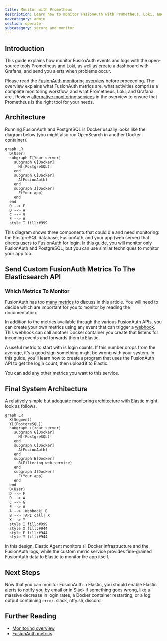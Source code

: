 ```yaml
---
title: Monitor with Prometheus
description: Learn how to monitor FusionAuth with Prometheus, Loki, and Grafana.
navcategory: admin
section: operate
subcategory: secure and monitor
---
```


## Introduction

This guide explains how monitor FusionAuth events and logs with the open-source tools Prometheus and Loki, as well as create a dashboard with Grafana, and send you alerts when problems occur.

Please read the [FusionAuth monitoring overview](/docs/operate/secure-and-monitor/monitor) before proceeding. The overview explains what FusionAuth metrics are, what activities comprise a complete monitoring workflow, and what Prometheus, Loki, and Grafana are.. Review [alternative monitoring services](/docs/operate/secure-and-monitor/monitor#overview-of-popular-monitoring-tools) in the overview to ensure that Prometheus is the right tool for your needs.

## Architecture

Running FusionAuth and PostgreSQL in Docker usually looks like the diagram below (you might also run OpenSearch in another Docker container).

```mermaid
graph LR
  D(User)
  subgraph I[Your server]
    subgraph G[Docker]
      H[(PostgreSQL)]
    end
    subgraph C[Docker]
      A(FusionAuth)
    end
    subgraph J[Docker]
      F(Your app)
    end
  end
  D --> F
  D --> A
  C --> G
  F --> A
  style I fill:#999
```

This diagram shows three components that could die and need monitoring: the PostgreSQL database, FusionAuth, and your app (web server) that directs users to FusionAuth for login. In this guide, you will monitor only FusionAuth and PostgreSQL, but you can use similar techniques to monitor your app too.

## Send Custom FusionAuth Metrics To The Elasticsearch API

### Which Metrics To Monitor

FusionAuth has too [many metrics](/docs/operate/secure-and-monitor/monitor#metrics) to discuss in this article. You will need to decide which are important for you to monitor by reading the documentation.

In addition to the metrics available through the various FusionAuth APIs, you can create your own metrics using any event that can trigger a [webhook](/docs/extend/events-and-webhooks). This webhook can call another Docker container you create that listens for incoming events and forwards them to Elastic.

A useful metric to start with is login counts. If this number drops from the average, it's a good sign something might be wrong with your system. In this guide, you'll learn how to create a program that uses the FusionAuth API to get the login count, then upload it to Elastic.

You can add any other metrics you want to this service.

## Final System Architecture

A relatively simple but adequate monitoring architecture with Elastic might look as follows.

```mermaid
graph LR
  X(Segment)
  Y[(PostgreSQL)]
  subgraph I[Your server]
    subgraph G[Docker]
      H[(PostgreSQL)]
    end
    subgraph C[Docker]
      A(FusionAuth)
    end
    subgraph E[Docker]
      B(Filtering web service)
    end
    subgraph J[Docker]
      F(Your app)
    end
  end
  D(User)
  D --> F
  D --> A
  C --> G
  F --> A
  A --> |Webhook| B
  B --> |API call| X
  X --> Y
  style I fill:#999
  style X fill:#944
  style E fill:#944
  style Y fill:#944
```

In this design, Elastic Agent monitors all Docker infrastructure and the FusionAuth logs, while the custom metric service provides fine-grained FusionAuth data to Elastic to monitor the app itself.


## Next Steps

Now that you can monitor FusionAuth in Elastic, you should enable Elastic [alerts](https://www.elastic.co/kibana/alerting) to notify you by email or in Slack if something goes wrong, like a massive decrease in login rates, a Docker container restarting, or a log output containing `error`. slack, ntfy.sh, discord

## Further Reading

- [Monitoring overview](/docs/operate/secure-and-monitor/monitor)
- [FusionAuth metrics](/docs/operate/secure-and-monitor/monitor#metrics)